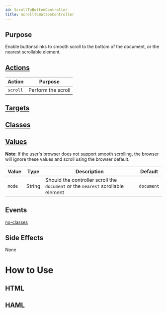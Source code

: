 ```yaml
---
id: ScrollToBottomController
title: ScrollToBottomController
---
```


## Purpose

Enable buttons/links to smooth scroll to the bottom of the document, or the nearest scrollable element.


## [Actions](https://stimulus.hotwire.dev/reference/actions)

| Action | Purpose |
| --- | --- |
| `scroll` | Perform the scroll |

## [Targets](https://stimulus.hotwire.dev/reference/targets)


<NoTargets/>

## [Classes](https://stimulus.hotwire.dev/reference/classes)


<NoClasses/>

## [Values](https://stimulus.hotwire.dev/reference/values)

**Note**: If the user's browser does not support smooth scrolling, the browser will ignore these values and scroll using the browser default.

| Value | Type | Description | Default |
| --- | --- | --- | --- |
| `mode` | String | Should the controller scroll the `document` or the `nearest` scrollable element  | `document` |

## Events

[no-classes](../_partials/no-events.md ':include')

## Side Effects

None



# How to Use


## HTML


<ScrollToBottomControllerHtml/>

## HAML


<ScrollToBottomControllerHaml/>

